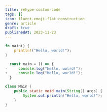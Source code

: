 ```yaml
---
title: rehype-custom-code
tags: []
icon: fluent-emoji-flat:construction
genre: article
draft: true
publishedAt: 2023-11-23
---
```


```rust title="main.rs" {2}
fn main() {
    println!("Hello, world!");
}
```


```ts title="main.ts" showLineNumbers diff
  const main = () => {
-     console.log("hello, wolrd!");
+     console.log("Hello, world!");
  }
```

```java showLineNumbers
class Main {
    public static void main(String[] args) {
        System.out.println("Hello, world!");
    }
}
```

